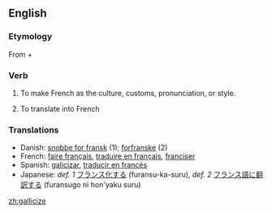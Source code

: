==English==

===Etymology===
From {{L.}} {{term|Gallicus||French|lang=la}} + {{E.}} {{term|-ize}}

===Verb===
{{en-verb|galliciz|ing}}

#{{transitive}} To make French as the culture, customs, pronunciation, or style.
#{{transitive}} To translate into French

===Translations===
*Danish: [[snobbe for fransk]] (1); [[forfranske]] (2)
*French: [[faire français]], [[traduire en français]], [[franciser]]
*Spanish: [[galicizar]], [[traducir en francés]]
*Japanese: ''def. 1'' [[フランス化]]する (furansu-ka-suru), ''def. 2'' [[フランス語]]に[[翻訳する]] (furansugo ni hon'yaku suru)

[[zh:gallicize]]